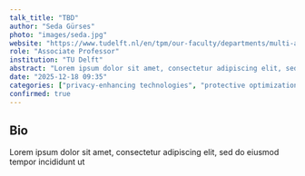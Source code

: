 ```yaml
---
talk_title: "TBD"
author: "Seda Gürses"
photo: "images/seda.jpg"
website: "https://www.tudelft.nl/en/tpm/our-faculty/departments/multi-actor-systems/people/associate-professors/dr-fs-seda-gurses"
role: "Associate Professor"
institution: "TU Delft"
abstract: "Lorem ipsum dolor sit amet, consectetur adipiscing elit, sed do eiusmod tempor incididunt ut"
date: "2025-12-18 09:35"
categories: ["privacy-enhancing technologies", "protective optimization technologies", "computational infrastructures"]
confirmed: true
---
```


## Bio
Lorem ipsum dolor sit amet, consectetur adipiscing elit, sed do eiusmod tempor incididunt ut